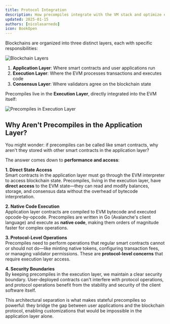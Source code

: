 ```yaml
---
title: Protocol Integration
description: How precompiles integrate with the VM stack and optimize execution
updated: 2025-01-15
authors: [nicolasarnedo]
icon: BookOpen
---
```


Blockchains are organized into three distinct layers, each with specific responsibilities:

![Blockchain Layers](https://qizat5l3bwvomkny.public.blob.vercel-storage.com/Precompiles_Layers1.png)

1. **Application Layer**: Where smart contracts and user applications run
2. **Execution Layer**: Where the EVM processes transactions and executes code
3. **Consensus Layer**: Where validators agree on the blockchain state

Precompiles live in the **Execution Layer**, directly integrated into the EVM itself:

![Precompiles in Execution Layer](https://qizat5l3bwvomkny.public.blob.vercel-storage.com/Precompiles_Layers2.png)

## Why Aren't Precompiles in the Application Layer?

You might wonder: if precompiles can be called like smart contracts, why aren't they stored with other smart contracts in the application layer?

The answer comes down to **performance and access**:

**1. Direct State Access**  
Smart contracts in the application layer must go through the EVM interpreter to access blockchain state. Precompiles, living in the execution layer, have **direct access** to the EVM state—they can read and modify balances, storage, and consensus data without the overhead of bytecode interpretation.

**2. Native Code Execution**  
Application layer contracts are compiled to EVM bytecode and executed opcode-by-opcode. Precompiles are written in Go (Avalanche's client language) and execute as **native code**, making them orders of magnitude faster for complex operations.

**3. Protocol-Level Operations**  
Precompiles need to perform operations that regular smart contracts cannot or should not do—like minting native tokens, configuring transaction fees, or managing validator permissions. These are **protocol-level concerns** that require execution layer access.

**4. Security Boundaries**  
By keeping precompiles in the execution layer, we maintain a clear security boundary. User-deployed contracts can't interfere with protocol operations, and protocol operations benefit from the stability and security of the client software itself.

This architectural separation is what makes stateful precompiles so powerful: they bridge the gap between user applications and the blockchain protocol, enabling customizations that would be impossible in the application layer alone.